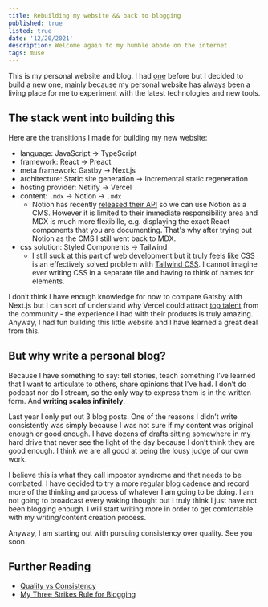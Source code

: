 ```yaml
---
title: Rebuilding my website && back to blogging
published: true
listed: true
date: '12/20/2021'
description: Welcome again to my humble abode on the internet.
tags: muse
---
```


This is my personal website and blog.
I had [one](https://serene-clarke-cb9257.netlify.app/) before but I decided to build a new one,
mainly because my personal website has always been a living place for me to experiment with the latest technologies and new tools.

## The stack went into building this

Here are the transitions I made for building my new website:

- language: JavaScript → TypeScript
- framework: React → Preact
- meta framework: Gastby → Next.js
- architecture: Static site generation → Incremental static regeneration
- hosting provider: Netlify → Vercel
- content: `.mdx` → Notion → `.mdx`
  - Notion has recently [released their API](https://developers.notion.com/docs/getting-started) so we can use Notion as a CMS. However it is limited to their immediate responsibility area and MDX is much more flexibille, e.g. displaying the exact React components that you are documenting. That's why after trying out Notion as the CMS I still went back to MDX.
- css solution: Styled Components → Tailwind
  - I still suck at this part of web development but it truly feels like CSS is an effectively solved problem with [Tailwind CSS](https://tailwindcss.com/). I cannot imagine ever writing CSS in a separate file and having to think of names for elements.

I don’t think I have enough knowledge for now to compare Gatsby with Next.js but I can sort of understand why Vercel could attract [top talent](https://twitter.com/sebmarkbage/status/1470761450541142023) from the community - the experience I had with their products is truly amazing. Anyway, I had fun building this little website and I have learned a great deal from this.

## But why write a personal blog?


Because I have something to say: tell stories, teach something I’ve learned that I want to articulate to others, share opinions that I've had. I don’t do podcast nor do I stream, so the only way to express them is in the written form. And **writing scales infinitely**.

Last year I only put out 3 blog posts. One of the reasons I didn’t write consistently was simply because I was not sure if my content was original enough or good enough. I have dozens of drafts sitting somewhere in my hard drive that never see the light of the day because I don’t think they are good enough. I think we are all good at being the lousy judge of our own work.

I believe this is what they call impostor syndrome and that needs to be combated. I have decided to try a more regular blog cadence and record more of the thinking and process of whatever I am going to be doing. I am not going to broadcast every waking thought but I truly think I just have not been blogging enough. I will start writing more in order to get comfortable with my writing/content creation process.

Anyway, I am starting out with pursuing consistency over quality. See you soon.


## Further Reading
- [Quality vs Consistency](https://www.listennotes.com/podcasts/the-swyx-mixtape/quality-vs-consistency-QDP6mN_Ky20/)
- [My Three Strikes Rule for Blogging](https://www.swyx.io/three-strikes/)